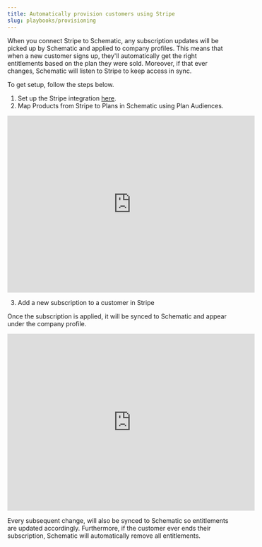 ```yaml
---
title: Automatically provision customers using Stripe
slug: playbooks/provisioning
---
```


When you connect Stripe to Schematic, any subscription updates will be picked up by Schematic and applied to company profiles. This means that when a new customer signs up, they'll automatically get the right entitlements based on the plan they were sold. Moreover, if that ever changes, Schematic will listen to Stripe to keep access in sync.

To get setup, follow the steps below.

1. Set up the Stripe integration [here](https://docs.schematichq.com/integrations/stripe).
2. Map Products from Stripe to Plans in Schematic using Plan Audiences.

<iframe
  width="560"
  height="400"
  src="https://schematichq-1.wistia.com/embed/iframe/rdpqfrbxi7"
  title="Add flag"
  frameBorder="0"
  allow="accelerometer; autoplay; clipboard-write; encrypted-media; gyroscope; picture-in-picture"
  allowFullScreen
></iframe>

3. Add a new subscription to a customer in Stripe

Once the subscription is applied, it will be synced to Schematic and appear under the company profile.

<iframe
  width="560"
  height="400"
  src="https://schematichq-1.wistia.com/embed/iframe/f6ktk9ufmp"
  title="Add flag"
  frameBorder="0"
  allow="accelerometer; autoplay; clipboard-write; encrypted-media; gyroscope; picture-in-picture"
  allowFullScreen
></iframe>

Every subsequent change, will also be synced to Schematic so entitlements are updated accordingly. Furthermore, if the customer ever ends their subscription, Schematic will automatically remove all entitlements.